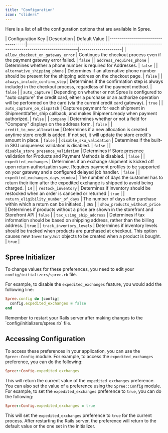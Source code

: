 ```yaml
---
title: "Configuration"
icon: "sliders"
---
```


Here is a list of all the configuration options that are available in Spree.

 | Configuration Key                  | Description                                                                                           | Default Value       |
      |------------------------------------|-------------------------------------------------------------------------------------------------------|---------------------|
      | `allow_checkout_on_gateway_error`  | Continues the checkout process even if the payment gateway error failed.                             | `false`             |
      | `address_requires_phone`            | Determines whether a phone number is required for Addresses. | `false`              |
      | `alternative_shipping_phone`       | Determines if an alternative phone number should be present for the shipping address on the checkout page. | `false`         |
      | `always_include_confirm_step`      | Determines if the confirmation step is always included in the checkout process, regardless of the payment method. | `false`             |
      | `auto_capture`                     | Depending on whether or not Spree is configured to "auto capture" the credit card, either a purchase or an authorize operation will be performed on the card (via the current credit card gateway). | `true` |
      | `auto_capture_on_dispatch`         | Captures payment for each shipment in Shipment#after_ship callback, and makes Shipment.ready when payment authorized. | `false` |
      | `company`                          | Determines whether or not a field for "Company" displays on the address form. | `false`            |
      | `credit_to_new_allocation`         | Determines if a new allocation is created anytime store credit is added. If not set, it will update the store credit's amount in place. | `false`             |
      | `disable_sku_validation`             | Determines if the built-in SKU uniqueness validation is disabled. | `false`             |
      | `disable_store_presence_validation` | Determines if Store presence validation for Products and Payment Methods is disabled. | `false`             |
      | `expedited_exchanges`               | Determines if an exchange shipment is kicked off upon return authorization save. Requires payment profiles to be supported on your gateway and a configured delayed job handler. | `false`             |
      | `expedited_exchanges_days_window`   | The number of days the customer has to return their item after the expedited exchange is shipped to avoid being charged. | `14`                |
      | `restock_inventory`                 | Determines if inventory should be restocked when an order is canceled or returned                              | `true`              |
      | `return_eligibility_number_of_days` | The number of days after purchase within which a return can be initiated. | `365` |
      | `show_products_without_price`      | Determines if products without a price are shown in the storefront and Storefront API | `false`             |
      | `tax_using_ship_address`           | Determines if tax information should be based on shipping address, rather than the billing address.  | `true`              |
      | `track_inventory_levels`           | Determines if inventory levels should be tracked when products are purchased at checkout. This option causes new `InventoryUnit` objects to be created when a product is bought. | `true` |

## Spree Initializer

To change values for these preferences, you need to edit your `config/initializers/spree.rb` file.

For example, to disable the `expedited_exchanges` feature, you would add the following line:

```ruby
Spree.config do |config|
  config.expedited_exchanges = false
end
```

<Note>
  Remember to restart your Rails server after making changes to the `config/initializers/spree.rb` file.
</Note>

## Accessing Configuration

To access these preferences in your application, you can use the `Spree::Config` module. For example, to access the `expedited_exchanges` preference, you can do the following:

```ruby
Spree::Config.expedited_exchanges
```

This will return the current value of the `expedited_exchanges` preference. You can also set the value of a preference using the `Spree::Config` module. For example, to set the `expedited_exchanges` preference to `true`, you can do the following:

```ruby
Spree::Config.expedited_exchanges = true
```

This will set the `expedited_exchanges` preference to `true` for the current process. After restarting the Rails server, the preference will return to the default value or the one set in the initializer.
